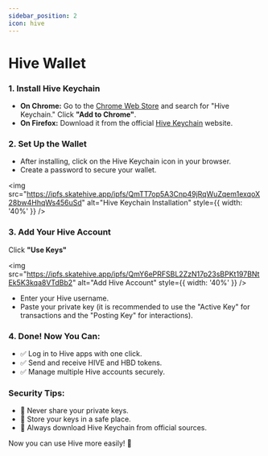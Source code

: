 ```yaml
---
sidebar_position: 2
icon: hive
---
```


# Hive Wallet

### **1. Install Hive Keychain**

- **On Chrome:** Go to the [Chrome Web Store](https://chromewebstore.google.com/detail/hive-keychain/jcacnejopjdphbnjgfaaobbfafkihpep) and search for "Hive Keychain." Click **"Add to Chrome"**.
- **On Firefox:** Download it from the official [Hive Keychain](https://hive-keychain.com) website.

### **2. Set Up the Wallet**

- After installing, click on the Hive Keychain icon in your browser.
- Create a password to secure your wallet.

<img src="https://ipfs.skatehive.app/ipfs/QmTT7op5A3Cnp49jRqWuZqem1exqoX28bw4HhqWs456uSd" alt="Hive Keychain Installation" style={{ width: '40%' }} />

### **3. Add Your Hive Account**

Click **"Use Keys"**

<img src="https://ipfs.skatehive.app/ipfs/QmY6ePRFSBL2ZzN17p23sBPKt197BNtEk5K3kqa8VTdBb2" alt="Add Hive Account" style={{ width: '40%' }} />

- Enter your Hive username.
- Paste your private key (it is recommended to use the "Active Key" for transactions and the "Posting Key" for interactions).

### **4. Done! Now You Can:**

- ✅ Log in to Hive apps with one click.
- ✅ Send and receive HIVE and HBD tokens.
- ✅ Manage multiple Hive accounts securely.

### **Security Tips:**

- 🔹 Never share your private keys.
- 🔹 Store your keys in a safe place.
- 🔹 Always download Hive Keychain from official sources.

Now you can use Hive more easily! 🚀
